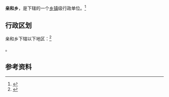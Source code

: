 {{中国乡级行政区|14/06/24/202/000}}

'''亲和乡'''，是{{PRC admin/fullname|14/06/24/202/000|3}}下辖的一个[[乡镇|乡镇]]级行政单位。<ref>{{PRC admin/ref sgc|{{PRC admin/parent|14/06/24/202/000}}}}</ref>

== 行政区划 ==

亲和乡下辖以下地区：<ref>{{PRC admin/ref sgc|14/06/24/202/000}}</ref>

{{PRC admin/children|14/06/24/202/000}}。

== 参考资料 ==

{{reflist}}

{{行政区划小作品}}
{{PRC admin/navcat|14/06/24/202/000}}